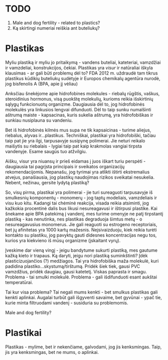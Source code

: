 # TODO

1. Male and dog fertility - related to plastics?
2. Ką skirtingi numeriai reiškia ant buteliukų?

# Plastikas

Myliu plastiką ir myliu jo pritaikymą - vandens buteliai, kateteriai, vamzdžiai ir vamzdeliai, konstrukcijos, čekiai. Plastikas yra _visur_ ir natūraliai iškyla klausimas - ar gali būti problemų dėl to? FDA 2012 m. uždraudė tam tikrus plastikus kūdikių buteliukų sudėtyje ir Europos chemikalų agentūra nurodė, jog bisfenolis A (BPA, apie jį vėliau)

Anksčiau šnekėjome apie hidrofobines molekules - riebalų rūgštis, vaškus, steroidinius hormonus, visą puokštę molekulių, kurioms reikia išskirtinių sąlygų funkcionuotų organizme. Daugiausia dėl to, jog hidrofobinės molekulės yra linkusios lengvai difunduoti. Dėl to taip sunku numalšinti aštrumą maiste - kapsacinas, kuris sukelia aštrumą, yra hidrofobiškas ir sunkiau nusiplauna su vandeniu.

Bet iš hidrofobinės kilmės mus supa ne tik kapsaicinas - turime aliejus, riebalus, alyvas ir...plastikus. Techniškai, plastikai yra hidrofobiški, tačiau taip pat jie yra ilgi, tarpusavyje susipynę polimerai. Jie neturi reikalo maišytis su riebalais - lygiai taip pat kaip krakmolas vangiai tirpsta vandenyje. Esame saugūs tuo atžvilgiu.

Aišku, visur yra niuansų ir prieš eidamas į juos iškart turiu perspėti - daugiausia tai pagrįsta principais ir sveikatos organizacijų rekomendacijomis. Nepanašu, jog tyrimai yra atlikti ištirti ekstremalius atvejus, panašiausia, jog plastikų naudojimas rizikos sveikatai nesukelia. Nebent, nežinau, gersite lydytą plastiką?

So, visų pirma, plastikai yra polimerai - jie turi sureaguoti tarpusavyje iš smulkesnių komponentų - monomerų - jog taptų modeliais, vamzdeliais ir visu kuo kitu. Kadangi tai chėminė reakcija, visada reikia atsiminti, jog kažkokia procentinė dalis bus likusi nesureagavusi ir ištirpusi plastike. Kai šnekame apie BPA patekimą į vandenį, mes turime omenyje ne patį tirpstantį plastiką - kas nenutinka, nes plastikas degraduoja šimtus metų - o nesureagavusius monomerus. Jie gali reaguoti su estrogeno receptoriais, bet jų afinitetas yra 1000 kartų mažesnis. Neįsivaizduoju, kiek reikia turėti kontakto su plastiku, jog pavyktų gauti didesnes koncentracijas negu tos, kurios yra kiekvieno iš mūsų organizme (įskaitant vyrų). 

Įveskime dar vieną vingį - jeigu bandytume sukurti plastiką, mes gautume kažką kieto ir trapaus. Ką daryti, jeigu nori plastiką suminkštinti? Įdėk plasticizuojančios (?) medžiagos. Tai yra hidrofobiška maža molekulė, kuri padidina plastiko...skystumą/tirštumą. Pridėk šiek tiek, gausi PVC vamzdžius, pridėk daugiau, gausi katetetį. Viskas paprasta ir smagu. Problema - tai smulki molekulė. Problema - gali išdifunduoti esant aukštai temperatūrai.

Tai kur visa problema? Tai negali mums kenkti - bet smulkus plastikas gali kenkti aplinkai. Augalai turbūt gali išgyventi savaime, bet gyvūnai - ypač tie, kurie minta filtruodami vandenį - susiduria su problemomis. 

Male and dog fertility?

# Plastikai

Plastikas - mylime, bet ir nekenčiame, galvodami, jog jis kenksmingas. Taip, jis yra kenksmingas, bet ne mums, o aplinkai. 






